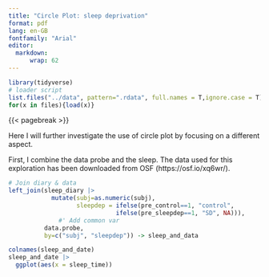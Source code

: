 ```yaml
---
title: "Circle Plot: sleep deprivation"
format: pdf
lang: en-GB
fontfamily: "Arial" 
editor: 
  markdown:
      wrap: 62
---
```


```r
library(tidyverse)
# loader script
list.files("../data", pattern=".rdata", full.names = T,ignore.case = T) -> files
for(x in files){load(x)}

```

{{< pagebreak >}}


Here I will further investigate the use of circle plot by focusing on a different aspect.<!--- WHICH ASPECT?-->

First, I combine the data probe and the sleep. The data used for this exploration has been downloaded from OSF (https://osf.io/xq6wr/).

```r
# Join diary & data
left_join(sleep_diary |> 
            mutate(subj=as.numeric(subj), 
                   sleepdep = ifelse(pre_control==1, "control",
                              ifelse(pre_sleepdep==1, "SD", NA))),
              #' Add common var
          data.probe,
          by=c("subj", "sleepdep")) -> sleep_and_data
```


```r
colnames(sleep_and_date)
sleep_and_date |> 
  ggplot(aes(x = sleep_time))

```

```r

```

```r

```